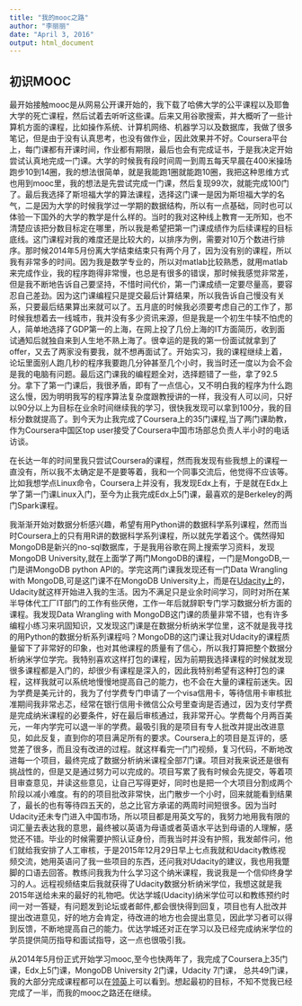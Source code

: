 ```yaml
---
title: "我的mooc之路"
author: "李丽丽"
date: "April 3, 2016"
output: html_document
---
```


## 初识MOOC

最开始接触mooc是从网易公开课开始的，我下载了哈佛大学的公平课程以及耶鲁大学的死亡课程，然后试着去听听这些课。后来又用谷歌搜索，并大概听了一些计算机方面的课程，比如操作系统、计算机网络、机器学习以及数据库，我做了很多笔记，但是由于没有认真思考，也没有做作业，因此效果并不好。Coursera平台上，每门课都有开课时间，作业都有期限，最后也会有完成证书，于是我决定开始尝试认真地完成一门课。大学的时候我有段时间周一到周五每天早晨在400米操场跑步10到14圈，我的想法很简单，就是我能跑1圈就能跑10圈，我把这种思维方式也用到mooc里，我的想法是先尝试完成一门课，然后复现99次，就能完成100门了。最后我选择了斯坦福大学的算法课程，选择这门课一是因为斯坦福大学的名气，二是因为大学的时候我学过一学期的数据结构，所以有一点基础，同时也可以体验一下国外的大学的教学是什么样的。当时的我对这种线上教育一无所知，也不清楚应该把分数目标定在哪里，所以我是希望把第一门课成绩作为后续课程的目标底线。这门课程对我的难度还是比较大的，以排序为例，需要对10万个数进行排序。那时候2014年5月份离大学结束结束只有两个月了，因为没有别的课程，所以我有非常多的时间。因为我是数学专业的，所以对matlab比较熟悉，就用matlab来完成作业，我的程序跑得非常慢，也总是有很多的错误，那时候我感觉非常差，但是我不断地告诉自己要坚持，不惜时间代价，第一门课成绩一定要尽量高，要容忍自己差劲。因为这门课编程只是提交最后计算结果，所以我告诉自己慢没有关系，只要最后结果算出来就可以了。五月底的时候我必须要考虑自己的工作了，那时候我想着去一线城市，我并没有多少资讯来源，但是我是一个初生牛犊不怕虎的人，简单地选择了GDP第一的上海，在网上投了几份上海的IT方面简历，收到面试通知后就独自来到人生地不熟上海了。很幸运的是我的第一份面试就拿到了offer，又去了两家没有要我，就不想再面试了。开始实习，我的课程继续上着，论坛里面别人跑几秒的程序我要跑几分钟甚至几个小时，我当时还一度以为会不会是我的电脑有问题。最后这门课我的编程题全对，选择题错了一些，拿了92.5分。拿下了第一门课后，我很矛盾，即有了一点信心，又不明白我的程序为什么跑这么慢，因为明明我写的程序算法复杂度跟教授讲的一样，我没有人可以问，只好以90分以上为目标在业余时间继续我的学习，很快我发现可以拿到100分，我的目标分数就提高了。到今天为止我完成了Coursera上的35门课程,当了两门课助教，作为Coursera中国区top user接受了Coursera中国市场部总负责人半小时的电话访谈。

在长达一年的时间里我只尝试Coursera的课程，然而我发现有些我想上的课程一直没有，所以我不太确定是不是要等着，我和一个同事交流后，他觉得不应该等。比如我想学点Linux命令，Coursera上并没有，我发现Edx上有，于是就在Edx上学了第一门课Linux入门，至今为止我完成Edx上5门课，最喜欢的是Berkeley的两门Spark课程。

我渐渐开始对数据分析感兴趣，希望有用Python讲的数据科学系列课程，然而当时Coursera上的只有用R讲的数据科学系列课程，所以就先学着这个。偶然得知MongoDB是新兴的no-sql数据库，于是我用谷歌在网上搜索学习资料，发现MongoDB University,就在上面学了两门MongoDB的课程，一门是MongoDB,一门是讲MongoDB python API的。学完这两门课我发现还有一门Data Wrangling with MongoDB,可是这门课不在MongoDB University上，而是在[Udacity上](https://www.udacity.com)的，Udacity就这样开始进入我的生活。因为不满足只是业余时间学习，同时对所在某半导体代工厂IT部门的工作有些厌倦，工作一年后就辞职专门学习数据分析方面的课程。我发现Data Wrangling with MongoDB这门课的质量非常不错，也有许多编程小练习来巩固知识，又发现这门课是在数据分析纳米学位里，这不就是我寻找的用Python的数据分析系列课程吗？MongoDB的这门课让我对Udacity的课程质量留下了非常好的印象，也对其他课程的质量有了信心，所以我打算把整个数据分析纳米学位学完。我特别喜欢这样打包的课程，因为前期我选择课程的时候就发现很多课程都是入门的，却很少有课程是深入的，因此我特别希望有这种打包的课程，这样我就可以系统地慢慢地提高自己的能力，也不会在大量的课程前迷失。因为学费是美元计的，我为了付学费专门申请了一个visa信用卡，等待信用卡审核批准期间我非常忐忑，经常在银行信用卡微信公众号里查询是否通过，因为支付学费是完成纳米课程的必要条件，好在最后审核通过，我非常开心。学费每个月两百美元，一年内学完可以退一半的学费。最吸引我的是项目有专人批改并提出改进意见，如此反复，直到你的项目满足所有的要求。Coursera上的项目是互评的，感觉差了很多，而且没有改进的过程。就这样看完一门门视频，复习代码，不断地改进每一个项目，最终完成了数据分析纳米课程全部7门课。项目对我来说还是很有挑战性的，但是又是通过努力可以完成的。项目写累了我有时候会先提交，等着项目审查意见，并读这些意见，让自己写得更好，同时也是把一个大项目分割成两个阶段以减小难度。有的的项目批改非常快，出门散步一个小时，回来就能看到结果了，最长的也有等待四五天的，总之比官方承诺的两周时间短很多。因为当时Udacity还未专门进入中国市场，所以项目都是用英文写的，我努力地用我有限的词汇量去表达我的意思，最终被以英语为母语或者英语水平达到母语的人理解，感觉还不错。毕业的时候需要护照认证身份，而我当时并没有护照，我发邮件问，他们就给我安排了人工审核，于是2015年12月29日早上七点我就和Udacity教练视频交流，她用英语问了我一些项目的东西，还问我对Udacity的建议，我也用我蹩脚的口语去回答。教练问我我为什么学习这个纳米课程，我说我是一个信仰终身学习的人。远程视频结束后我就获得了Udacity数据分析纳米学位，我想这就是我2015年送给未来的最好的礼物吧。优达学城(Udacity)纳米学位可以和教练预约时间一对一答疑，有问题发到论坛或者邮件,都会很快得到回复，项目也有人批改并提出改进意见，好的地方会肯定，待改进的地方也会提出意见，因此学习者可以得到反馈，不断地提高自己的能力。优达学城还对正在学习以及已经完成纳米学位的学员提供简历指导和面试指导，这一点也很吸引我。

从2014年5月份正式开始学习mooc,至今也快两年了，我完成了Coursera上35门课，Edx上5门课，MongoDB University 2门课，Udacity 7门课， 总共49门课，我的大部分完成课程都可以在[领英](https://cn.linkedin.com/in/adalee2future)上可以看到。想起最初的目标，不知不觉我已经完成了一半，而我的mooc之路还在继续。